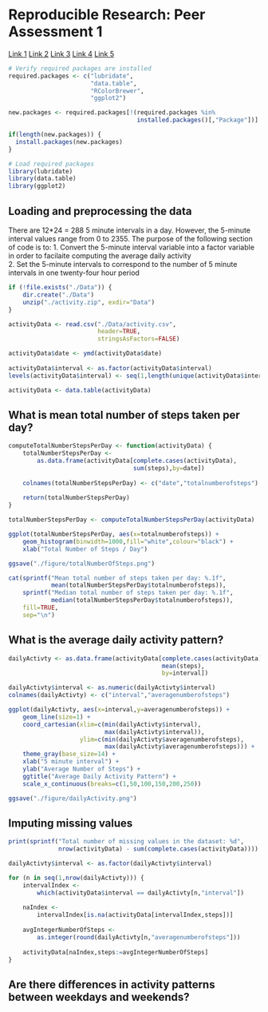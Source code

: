 # Reproducible Research: Peer Assessment 1

[Link 1][1]
[Link 2][2]
[Link 3][3]
[Link 4][4]
[Link 5][5]

```r

# Verify required packages are installed
required.packages <- c("lubridate",
                       "data.table",
                       "RColorBrewer",
                       "ggplot2")

new.packages <- required.packages[!(required.packages %in% 
                                    installed.packages()[,"Package"])]

if(length(new.packages)) {
  install.packages(new.packages)
} 

# Load required packages
library(lubridate)
library(data.table)
library(ggplot2)
```

## Loading and preprocessing the data
There are 12*24 = 288 5 minute intervals in a day. However, the 5-minute 
interval values range from 0 to 2355. The purpose of the following section
of code is to:
1. Convert the 5-minute interval variable into a factor variable in order to 
facilaite computing the average daily activity  
2. Set the 5-minute intervals to correspond to the number of 5 minute intervals
in one twenty-four hour period 

```r
if (!file.exists("./Data")) {
    dir.create("./Data")    
    unzip("./activity.zip", exdir="Data")
}

activityData <- read.csv("./Data/activity.csv",
                         header=TRUE,
                         stringsAsFactors=FALSE)

activityData$date <- ymd(activityData$date)
 
activityData$interval <- as.factor(activityData$interval)
levels(activityData$interval) <- seq(1,length(unique(activityData$interval)))

activityData <- data.table(activityData)
```

## What is mean total number of steps taken per day?
```r
computeTotalNumberStepsPerDay <- function(activityData) {
    totalNumberStepsPerDay <- 
        as.data.frame(activityData[complete.cases(activityData),
                                   sum(steps),by=date])
    
    colnames(totalNumberStepsPerDay) <- c("date","totalnumberofsteps")
    
    return(totalNumberStepsPerDay)
}

totalNumberStepsPerDay <- computeTotalNumberStepsPerDay(activityData)

ggplot(totalNumberStepsPerDay, aes(x=totalnumberofsteps)) +
    geom_histogram(binwidth=1000,fill="white",colour="black") + 
    xlab("Total Number of Steps / Day")

ggsave("./figure/totalNumberOfSteps.png")

cat(sprintf("Mean total number of steps taken per day: %.1f", 
            mean(totalNumberStepsPerDay$totalnumberofsteps)),
    sprintf("Median total number of steps taken per day: %.1f", 
            median(totalNumberStepsPerDay$totalnumberofsteps)),
    fill=TRUE,
    sep="\n")
```

## What is the average daily activity pattern?
```r
dailyActivty <- as.data.frame(activityData[complete.cases(activityData),
                                           mean(steps),
                                           by=interval])

dailyActivty$interval <- as.numeric(dailyActivty$interval)
colnames(dailyActivty) <- c("interval","averagenumberofsteps")

ggplot(dailyActivty, aes(x=interval,y=averagenumberofsteps)) + 
    geom_line(size=1) +
    coord_cartesian(xlim=c(min(dailyActivty$interval),
                           max(dailyActivty$interval)),
                    ylim=c(min(dailyActivty$averagenumberofsteps),
                           max(dailyActivty$averagenumberofsteps))) +
    theme_gray(base_size=14) + 
    xlab("5 minute interval") + 
    ylab("Average Number of Steps") +
    ggtitle("Average Daily Activity Pattern") +
    scale_x_continuous(breaks=c(1,50,100,150,200,250))

ggsave("./figure/dailyActivity.png")
```

## Imputing missing values
```r
print(sprintf("Total number of missing values in the dataset: %d",
              nrow(activityData) - sum(complete.cases(activityData))))

dailyActivty$interval <- as.factor(dailyActivty$interval)

for (n in seq(1,nrow(dailyActivty))) {
    intervalIndex <-
        which(activityData$interval == dailyActivty[n,"interval"])
    
    naIndex <- 
        intervalIndex[is.na(activityData[intervalIndex,steps])]
    
    avgIntegerNumberOfSteps <- 
        as.integer(round(dailyActivty[n,"averagenumberofsteps"]))
    
    activityData[naIndex,steps:=avgIntegerNumberOfSteps]
}
```

## Are there differences in activity patterns between weekdays and weekends?
[1]: http://tex.stackexchange.com/questions/152488/suppress-library-comments-from-ouput-with-knitr
[2]: http://stackoverflow.com/questions/14187048/r-language-clean-variables-and-close-connections
[3]: http://stackoverflow.com/questions/9341635/how-can-i-check-for-installed-r-packages-before-running-install-packages
[4]: http://www.r-bloggers.com/read-compressed-zip-files-in-r/
[5]: http://stackoverflow.com/questions/18799901/data-frame-group-by-column
[6]: http://stackoverflow.com/questions/4862178/remove-rows-with-nas-in-data-frame
[7]: http://stat.ethz.ch/R-manual/R-devel/library/base/html/cat.html
[8]: http://stackoverflow.com/questions/14733732/cant-change-fonts-in-ggplot-geom-text
[9]: http://stackoverflow.com/questions/3606697/how-to-set-limits-for-axes-in-ggplot2-r-plots
[10]: http://www.r-bloggers.com/how-to-calculate-with-dates-and-hours-in-r/
[11]: http://jeromyanglim.blogspot.com/2012/05/getting-started-with-r-markdown-knitr.html
[12]: http://www.londonr.org/LondonR-20090331/data.table.LondonR.pdf
[13]: http://datatable.r-forge.r-project.org/